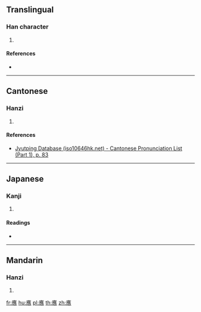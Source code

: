 {{character info/new}}
==Translingual==

===Han character===
{{Han char|rn=30|rad=口|as=13|sn=16|four=|canj=IOGR,XIOGR|ids=⿸广⿱⿰亻隹口}}

# {{defn|Han|sort=口13}}

====References====
* {{Han ref|kx=0209.180|dkj=04352|dj=0432.040|hdz=10693.100|uh=565F|ud=22111}}

----

==Cantonese==

===Hanzi===
{{yue-hanzi|jyut=jing3|y=ying3}}

# {{defn|lang=yue|sort=口13}}

====References====
* [http://www.iso10646hk.net/jp/document/download.jsp Jyutping Database (iso10646hk.net) - Cantonese Pronunciation List (Part 1), p. 83]

----

==Japanese==

===Kanji===
{{ja-kanji|grade=|rs=口13}}

# {{defn|lang=ja|sort=口13}}

====Readings====
* {{ja-readings|on=[[よう]] (yō)|kun=}}

----

==Mandarin==

===Hanzi===
{{cmn-hanzi|pin=[[yìng]] ([[ying4]])|wg=ying<sup>4</sup>}}

# {{defn|lang=cmn|sort=口13}}

[[fr:噟]]
[[hu:噟]]
[[pl:噟]]
[[th:噟]]
[[zh:噟]]